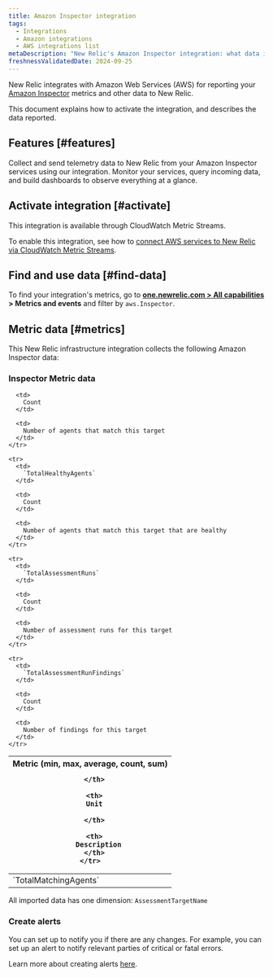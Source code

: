 ```yaml
---
title: Amazon Inspector integration
tags:
  - Integrations
  - Amazon integrations
  - AWS integrations list
metaDescription: "New Relic's Amazon Inspector integration: what data it reports and how to enable it."
freshnessValidatedDate: 2024-09-25
---
```


New Relic integrates with Amazon Web Services (AWS) for reporting your [Amazon Inspector](https://aws.amazon.com/inspector/) metrics and other data to New Relic. 

This document explains how to activate the integration, and describes the data reported.

## Features [#features]

Collect and send telemetry data to New Relic from your Amazon Inspector services using our integration. Monitor your services, query incoming data, and build dashboards to observe everything at a glance.

## Activate integration [#activate]

This integration is available through CloudWatch Metric Streams. 

To enable this integration, see how to [connect AWS services to New Relic via CloudWatch Metric Streams](/docs/infrastructure/amazon-integrations/connect/aws-metric-stream-setup/).

## Find and use data [#find-data]

To find your integration's metrics, go to <DNT>**[one.newrelic.com > All capabilities](https://one.newrelic.com/all-capabilities) > Metrics and events**</DNT> and filter by `aws.Inspector`.

## Metric data [#metrics]

This New Relic infrastructure integration collects the following Amazon Inspector data:

### Inspector Metric data

<table>
  <thead>
    <tr>
      <th style={{ width: "200px" }}>
        Metric (min, max, average, count, sum)  

      </th>

      <th>
        Unit  

      </th>

      <th>
        Description
      </th>
    </tr>
  </thead>

  <tbody>
    <tr>
      <td>
        `TotalMatchingAgents`
      </td>

      <td>
        Count
      </td>

      <td>
        Number of agents that match this target
      </td>
    </tr>

    <tr>
      <td>
        `TotalHealthyAgents`
      </td>

      <td>
        Count
      </td>

      <td>
        Number of agents that match this target that are healthy
      </td>
    </tr>

    <tr>
      <td>
        `TotalAssessmentRuns`
      </td>

      <td>
        Count
      </td>

      <td>
        Number of assessment runs for this target
      </td>
    </tr>

    <tr>
      <td>
        `TotalAssessmentRunFindings`
      </td>

      <td>
        Count
      </td>

      <td>
        Number of findings for this target
      </td>
    </tr>
  </tbody>
</table>

All imported data has one dimension: `AssessmentTargetName`

### Create alerts

You can set up <InlinePopover type="alerts"/> to notify you if there are any changes. For example, you can set up an alert to notify relevant parties of critical or fatal errors.

Learn more about creating alerts [here](/docs/alerts-applied-intelligence/new-relic-alerts/learn-alerts/introduction-alerts/).
